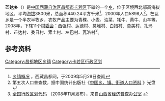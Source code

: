 {{中国乡级行政区
| 行政区全称 = 芒达乡
| 景观照片文件名 =
| 景观照片描述 =
| 汉语拼音 =
| 通用拼音 =
| 注音符號 =
| 其它标音类型1 =
| 其它标音1 =
| 其它标音类型2 =
| 其它标音2 =
| 其它语言类型1 =
| 其它语言地名1 =
| 其它语言类型2 =
| 其它语言地名2 =
| 上级行政区 = [[西藏自治区|西藏自治区]][[昌都市|昌都市]][[卡若区|卡若区]]
| 行政区类别 = [[乡|乡]]
| 行政区划代码 = 542121200
| 地理坐标 = {{坐标|31.5213|96.8075|display=inline,title|scale:100000_region:CN}}
| 总面积 = 440.24[[平方千米|平方千米]]
| 户籍人口 = 
| 户籍人口年份 = 
| 常住人口 = 5898人
| 常住人口年份 =2000年
| 人口密度 = 
| 领导人职务1 =
| 领导人姓名1 =
| 领导人职务2 =
| 领导人姓名2 =
| 行政区划 = 11个[[村委会|村委会]]
| 官方网站 =
| 政府驻地 =
| 邮政编码 =
| 毗邻行政区 =
| 位置图文件名 =
| 位置图描述 =}}
'''芒达乡'''（{{bo|z=རྨོ་མདའ་|w=rmo mda'}}）是[[中华人民共和国|中国]][[西藏自治区|西藏自治区]][[昌都市|昌都市]][[卡若区|卡若区]]下辖的一个[[乡|乡]]，位于区境西北部高海拔地区，平均[[海拔|海拔]]3800米，总面积440.24平方千米<ref name="gk">[http://www.xzcd.com/changdu/changdu/xzgk.htm 乡镇概况] {{webarchive|url=https://web.archive.org/web/20071107035838/http://www.xzcd.com/changdu/changdu/xzgk.htm |date=2007-11-07 }}，西藏昌都网，于2009年5月28日查阅</ref>，2000年人口5898人<ref>第五次人口普查数，据中国统计出版社《[http://www.stats.gov.cn/tjshujia/dzcbw/t20050302_402232604.htm 中国乡、镇、街道人口资料] {{webarchive|url=https://web.archive.org/web/20081202052516/http://www.stats.gov.cn/tjshujia/dzcbw/t20050302_402232604.htm |date=2008-12-02 }}》光盘</ref>。芒达乡是一个半农半牧乡，农牧产品主要为青稞、小麦、油菜、牦牛、黄牛、山羊等。2008年，下辖11个[[村委会|村委会]]：西强村、达德村、莫堆村、白措村、莫美村、扎玛村、芒达村、委日村、索土村、左巴村、瓦洛村<ref>[http://www.sxjjpc.gov.cn/wjtz/200811070062_1_0.rar 全国行政区划代码] {{webarchive|url=https://web.archive.org/web/20110707041746/http://www.sxjjpc.gov.cn/wjtz/200811070062_1_0.rar |date=2011-07-07 }}（2008年11月发布），来自[http://www.sxjjpc.gov.cn/wjtz/200811070062.htm 山西省经济普查办公室] {{webarchive|url=https://web.archive.org/web/20110707041839/http://www.sxjjpc.gov.cn/wjtz/200811070062.htm |date=2011-07-07 }}</ref>。

== 参考资料 ==
{{註腳}}

{{昌都县行政区划}}
[[Category:昌都地区乡镇|Category:昌都地区乡镇]]
[[Category:卡若区行政区划|Category:卡若区行政区划]]